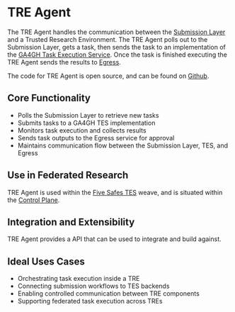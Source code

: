 # TRE Agent

The TRE Agent handles the communication between the [Submission Layer](/software/submission) and a Trusted Research Environment.
The TRE Agent polls out to the Submission Layer, gets a task, then sends the task to an implementation of the [GA4GH Task Execution Service](/standards/#task-execution-service-tes).
Once the task is finished executing the TRE Agent sends the results to [Egress](/software/egress).

The code for TRE Agent is open source, and can be found on [Github](https://github.com/SwanseaUniversityMedical/DARE-Control).

## Core Functionality

- Polls the Submission Layer to retrieve new tasks
- Submits tasks to a GA4GH TES implementation
- Monitors task execution and collects results
- Sends task outputs to the Egress service for approval
- Maintains communication flow between the Submission Layer, TES, and Egress

## Use in Federated Research

TRE Agent is used within the [Five Safes TES](/five_safes_tes) weave, and is situated within the [Control Plane](/trellis/planes/control).

## Integration and Extensibility

TRE Agent provides a API that can be used to integrate and build against.

## Ideal Uses Cases

- Orchestrating task execution inside a TRE
- Connecting submission workflows to TES backends
- Enabling controlled communication between TRE components
- Supporting federated task execution across TREs
